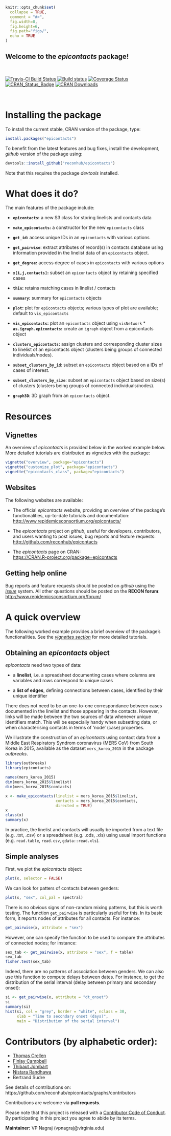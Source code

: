 
```r
knitr::opts_chunk$set(
  collapse = TRUE,
  comment = "#>",
  fig.width=8,
  fig.height=6,
  fig.path="figs/",
  echo = TRUE
)

```


Welcome to the *epicontacts* package!
---------------------------------------

<br>

[![Travis-CI Build Status](https://travis-ci.org/reconhub/epicontacts.svg?branch=master)](https://travis-ci.org/reconhub/epicontacts)
[![Build status](https://ci.appveyor.com/api/projects/status/7fj30xjlesja0vbr/branch/master?svg=true)](https://ci.appveyor.com/project/thibautjombart/epicontacts/branch/master)
[![Coverage Status](https://codecov.io/github/reconhub/epicontacts/coverage.svg?branch=master)](https://codecov.io/github/reconhub/epicontacts?branch=master)
[![CRAN_Status_Badge](http://www.r-pkg.org/badges/version/epicontacts)](https://cran.r-project.org/package=epicontacts)
[![CRAN Downloads](https://cranlogs.r-pkg.org/badges/epicontacts)](https://cran.r-project.org/package=epicontacts)




<br>

# Installing the package

To install the current stable, CRAN version of the package, type:
```r
install.packages("epicontacts")
```

To benefit from the latest features and bug fixes, install the development, *github* version of the package using:
```r
devtools::install_github("reconhub/epicontacts")
```

Note that this requires the package *devtools* installed.




# What does it do?

The main features of the package include:

* **`epicontacts`:** a new S3 class for storing linelists and contacts data

* **`make_epicontacts`:** a constructor for the new `epicontacts` class

* **`get_id`:** access unique IDs in an `epicontacts` with various options

* **`get_pairwise`**: extract attributes of record(s) in contacts database using
    information provided in the linelist data of an `epicontacts` object.

* **`get_degree`:** access degree of cases in `epicontacts` with various options

* **`x[i,j,contacts]`:** subset an `epicontacts` object by retaining specified
    cases

* **`thin`:** retains matching cases in linelist / contacts

* **`summary`:** summary for `epicontacts` objects

* **`plot`:** plot for `epicontacts` objects; various types of plot are
    available; default to `vis_epicontacts`

* **`vis_epicontacts`:** plot an `epicontacts` object using `visNetwork ` *
**`as.igraph.epicontacts`:** create an `igraph` object from a epicontacts object

* **`clusters_epicontacts`:** assign clusters and corresponding cluster sizes to
    linelist of an epicontacts object (clusters being groups of connected
    individuals/nodes).

* **`subset_clusters_by_id`**: subset an `epicontacts` object based on a IDs of
    cases of interest.

* **`subset_clusters_by_size`**: subset an `epicontacts` object based on size(s)
    of clusters (clusters being groups of connected individuals/nodes).

* **`graph3D`**: 3D graph from an `epicontacts` object.




# Resources

## Vignettes

An overview of *epicontacts* is provided below in the worked example below.
More detailed tutorials are distributed as vignettes with the package:

```r
vignette("overview", package="epicontacts")
vignette("customize_plot", package="epicontacts")
vignette("epicontacts_class", package="epicontacts")
```



## Websites

The following websites are available:

- The official *epicontacts* website, providing an overview of the package's functionalities, up-to-date tutorials and documentation: <br>
[http://www.repidemicsconsortium.org/epicontacts/](http://www.repidemicsconsortium.org/epicontacts/)

- The *epicontacts* project on *github*, useful for developers, contributors, and users wanting to post issues, bug reports and feature requests: <br>
[http://github.com/reconhub/epicontacts](http://github.com/reconhub/epicontacts)

- The *epicontacts* page on CRAN: <br>
[https://CRAN.R-project.org/package=epicontacts](https://CRAN.R-project.org/package=epicontacts)



## Getting help online

Bug reports and feature requests should be posted on *github* using the [*issue*](http://github.com/reconhub/epicontacts/issues) system. All other questions should be posted on the **RECON forum**: <br>
[http://www.repidemicsconsortium.org/forum/](http://www.repidemicsconsortium.org/forum/)





# A quick overview

The following worked example provides a brief overview of the package's
functionalities. See the [*vignettes section*](#vignettes) for more detailed
tutorials.


## Obtaining an *epicontacts* object

*epicontacts* need two types of data: 

- a **linelist**, i.e. a spreadsheet documenting cases where columns are
  variables and rows correspond to unique cases

- a **list of edges**, defining connections between cases, identified by their
  unique identifier

There does not need to be an one-to-one correspondance between cases documented
in the linelist and those appearing in the contacts. However, links will be made
between the two sources of data whenever unique identifiers match. This will be
especially handy when subsetting data, or when characterising contacts in terms
of 'node' (case) properties.

We illustrate the construction of an *epicontacts* using contact data from a
Middle East Respiratory Syndrom coronavirus (MERS CoV) from South Korea in 2015,
available as the dataset `mers_korea_2015` in the package *outbreaks*.

```r

library(outbreaks)
library(epicontacts)

names(mers_korea_2015)
dim(mers_korea_2015$linelist) 
dim(mers_korea_2015$contacts) 

x <- make_epicontacts(linelist = mers_korea_2015$linelist,
                      contacts = mers_korea_2015$contacts, 
                      directed = TRUE)
x
class(x)
summary(x)

```

In practice, the linelist and contacts will usually be imported from a text file
(e.g. .txt, .csv) or a spreadsheet (e.g. .ods, .xls) using usual import
functions (e.g. `read.table`, `read.csv`, `gdata::read.xls`).



## Simple analyses

First, we plot the *epicontacts* object:
```r

plot(x, selector = FALSE)

```

We can look for patters of contacts between genders:
```r

plot(x, "sex", col_pal = spectral)

```

There is no obvious signs of non-random mixing patterns, but this is worth
testing. The function `get_pairwise` is particularly useful for this. In its
basic form, it reports nodes of attributes for all contacts. For instance:

```r

get_pairwise(x, attribute = "sex")

```

However, one can specify the function to be used to compare the attributes of
connected nodes; for instance:

```r

sex_tab <- get_pairwise(x, attribute = "sex", f = table)
sex_tab
fisher.test(sex_tab)

```

Indeed, there are no patterns of association between genders.  We can also use
this function to compute delays between dates. For instance, to get the
distribution of the serial interval (delay between primary and secondary onset):

```r

si <- get_pairwise(x, attribute = "dt_onset")
si
summary(si)
hist(si, col = "grey", border = "white", nclass = 30, 
     xlab = "Time to secondary onset (days)", 
     main = "Distribution of the serial interval")

```





# Contributors (by alphabetic order):
- [Thomas Crellen](https://github.com/tc13)
- [Finlay Campbell](https://github.com/finlaycampbell)
- [Thibaut Jombart](https://github.com/thibautjombart)
- [Nistara Randhawa](https://github.com/nistara)
- Bertrand Sudre


See details of contributions on: <br>
https://github.com/reconhub/epicontacts/graphs/contributors



Contributions are welcome via **pull requests**.

Please note that this project is released with a [Contributor Code of Conduct](CONDUCT.md). By participating in this project you agree to abide by its terms.

**Maintainer:** VP Nagraj (vpnagraj@virginia.edu)
